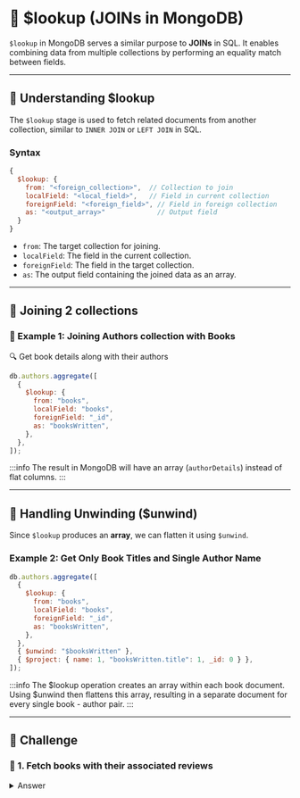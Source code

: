 # 👐 $lookup (JOINs in MongoDB)

`$lookup` in MongoDB serves a similar purpose to **JOINs** in SQL. It enables combining data from multiple collections by performing an equality match between fields.

---

## **🔹 Understanding $lookup**

The `$lookup` stage is used to fetch related documents from another collection, similar to `INNER JOIN` or `LEFT JOIN` in SQL.

### **Syntax**

```js
{
  $lookup: {
    from: "<foreign_collection>",  // Collection to join
    localField: "<local_field>",   // Field in current collection
    foreignField: "<foreign_field>", // Field in foreign collection
    as: "<output_array>"             // Output field
  }
}
```

- `from`: The target collection for joining.
- `localField`: The field in the current collection.
- `foreignField`: The field in the target collection.
- `as`: The output field containing the joined data as an array.

---

## 🔹 Joining 2 collections

### 👐 Example 1: Joining Authors collection with Books

🔍 Get book details along with their authors

```js
db.authors.aggregate([
  {
    $lookup: {
      from: "books",
      localField: "books",
      foreignField: "_id",
      as: "booksWritten",
    },
  },
]);
```

:::info
The result in MongoDB will have an array (`authorDetails`) instead of flat columns.
:::

---

## 🔹 Handling Unwinding ($unwind)

Since `$lookup` produces an **array**, we can flatten it using `$unwind`.

### Example 2: Get Only Book Titles and Single Author Name

```js
db.authors.aggregate([
  {
    $lookup: {
      from: "books",
      localField: "books",
      foreignField: "_id",
      as: "booksWritten",
    },
  },
  { $unwind: "$booksWritten" },
  { $project: { name: 1, "booksWritten.title": 1, _id: 0 } },
]);
```

:::info
The $lookup operation creates an array within each book document. Using $unwind then flattens this array, resulting in a separate document for every single book - author pair.
:::

---

## 👐 Challenge

### 👐 1. Fetch books with their associated reviews

<details>
  <summary>Answer</summary>
    ```js
    db.books.aggregate([
      {
        $lookup:
          {
            from: "reviews",
            localField: "_id",
            foreignField: "bookId",
            as: "reviews"
          }
      }
    ]);
    ```
</details>
